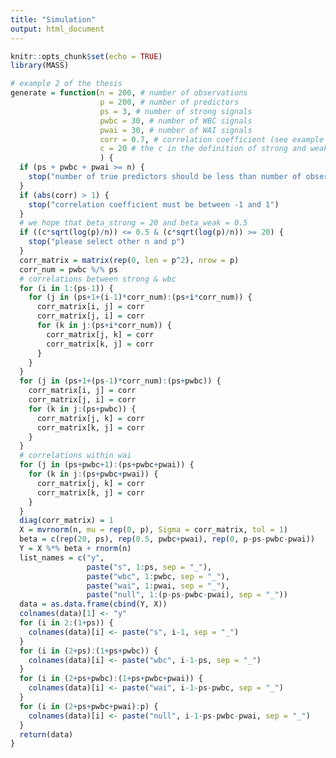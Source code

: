 ```yaml
---
title: "Simulation"
output: html_document
---
```


```r
knitr::opts_chunk$set(echo = TRUE)
library(MASS)
```

```r
# example 2 of the thesis
generate = function(n = 200, # number of observations
                    p = 200, # number of predictors
                    ps = 3, # number of strong signals
                    pwbc = 30, # number of WBC signals
                    pwai = 30, # number of WAI signals
                    corr = 0.7, # correlation coefficient (see example 2)
                    c = 20 # the c in the definition of strong and weak 
                    ) {
  if (ps + pwbc + pwai >= n) {
    stop("number of true predictors should be less than number of observations")
  }
  if (abs(corr) > 1) {
    stop("correlation coefficient must be between -1 and 1")
  }
  # we hope that beta_strong = 20 and beta_weak = 0.5
  if ((c*sqrt(log(p)/n)) <= 0.5 & (c*sqrt(log(p)/n)) >= 20) {
    stop("please select other n and p")
  }
  corr_matrix = matrix(rep(0, len = p^2), nrow = p)
  corr_num = pwbc %/% ps
  # correlations between strong & wbc
  for (i in 1:(ps-1)) {
    for (j in (ps+1+(i-1)*corr_num):(ps+i*corr_num)) {
      corr_matrix[i, j] = corr
      corr_matrix[j, i] = corr
      for (k in j:(ps+i*corr_num)) {
        corr_matrix[j, k] = corr
        corr_matrix[k, j] = corr
      }
    }
  }
  for (j in (ps+1+(ps-1)*corr_num):(ps+pwbc)) {
    corr_matrix[i, j] = corr
    corr_matrix[j, i] = corr
    for (k in j:(ps+pwbc)) {
      corr_matrix[j, k] = corr
      corr_matrix[k, j] = corr
    }
  }
  # correlations within wai
  for (j in (ps+pwbc+1):(ps+pwbc+pwai)) {
    for (k in j:(ps+pwbc+pwai)) {
      corr_matrix[j, k] = corr
      corr_matrix[k, j] = corr
    }
  }
  diag(corr_matrix) = 1
  X = mvrnorm(n, mu = rep(0, p), Sigma = corr_matrix, tol = 1)
  beta = c(rep(20, ps), rep(0.5, pwbc+pwai), rep(0, p-ps-pwbc-pwai))
  Y = X %*% beta + rnorm(n)
  list_names = c("y",
                 paste("s", 1:ps, sep = "_"),
                 paste("wbc", 1:pwbc, sep = "_"),
                 paste("wai", 1:pwai, sep = "_"),
                 paste("null", 1:(p-ps-pwbc-pwai), sep = "_"))
  data = as.data.frame(cbind(Y, X))
  colnames(data)[1] <- "y"
  for (i in 2:(1+ps)) {
    colnames(data)[i] <- paste("s", i-1, sep = "_")
  }
  for (i in (2+ps):(1+ps+pwbc)) {
    colnames(data)[i] <- paste("wbc", i-1-ps, sep = "_")
  }
  for (i in (2+ps+pwbc):(1+ps+pwbc+pwai)) {
    colnames(data)[i] <- paste("wai", i-1-ps-pwbc, sep = "_")
  }
  for (i in (2+ps+pwbc+pwai):p) {
    colnames(data)[i] <- paste("null", i-1-ps-pwbc-pwai, sep = "_")
  }
  return(data)
}
```


